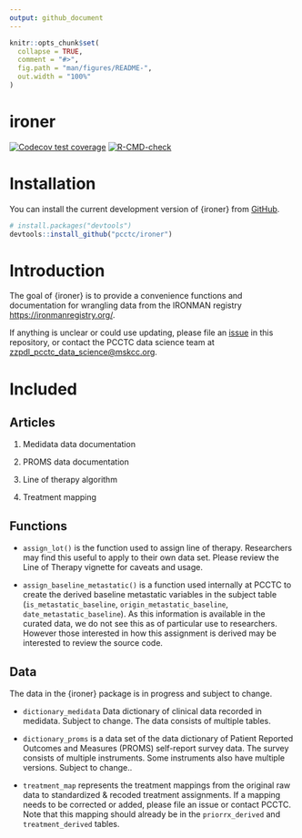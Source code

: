 ```yaml
---
output: github_document
---
```


<!-- README.md is generated from README.Rmd. Please edit that file -->

```r
knitr::opts_chunk$set(
  collapse = TRUE,
  comment = "#>",
  fig.path = "man/figures/README-",
  out.width = "100%"
)
```

# ironer

<!-- badges: start -->
[![Codecov test coverage](https://codecov.io/gh/pcctc/ironer/branch/main/graph/badge.svg)](https://app.codecov.io/gh/pcctc/ironer?branch=main)
[![R-CMD-check](https://github.com/pcctc/ironer/actions/workflows/R-CMD-check.yaml/badge.svg)](https://github.com/pcctc/ironer/actions/workflows/R-CMD-check.yaml)
<!-- badges: end -->


# Installation

You can install the current development version of {ironer} from [GitHub](https://github.com/pcctc/ironer). 

``` r
# install.packages("devtools")
devtools::install_github("pcctc/ironer")
```

# Introduction

The goal of {ironer} is to provide a convenience functions and documentation 
for wrangling data from the IRONMAN registry <https://ironmanregistry.org/>. 

If anything is unclear or could use updating, please file an [issue](https://github.com/pcctc/ironer/issues) in this
repository, or contact the PCCTC data science team at <zzpdl_pcctc_data_science@mskcc.org>.


# Included

## Articles

1. Medidata data documentation

2. PROMS data documentation

3. Line of therapy algorithm

4. Treatment mapping


## Functions

* `assign_lot()` is the function used to assign line of therapy. Researchers may
find this useful to apply to their own data set. Please review the Line of Therapy
vignette for caveats and usage.

* `assign_baseline_metastatic()` is a function used internally at PCCTC to create the 
derived baseline metastatic variables in the subject table (`is_metastatic_baseline`, 
`origin_metastatic_baseline`, `date_metastatic_baseline`). As this information is available
in the curated data, we do not see this as of particular use to researchers. However
those interested in how this assignment is derived may be interested to review the source
code. 




## Data

The data in the {ironer} package is in progress and subject to change.

* `dictionary_medidata` Data dictionary of clinical data recorded in medidata. Subject to change.
The data consists of multiple tables.

* `dictionary_proms` is a data set of the data dictionary of Patient Reported Outcomes and Measures (PROMS) self-report survey data. 
The survey consists of multiple instruments. Some instruments also have multiple versions.
Subject to change..

* `treatment_map` represents the treatment mappings from the original raw data to 
standardized & recoded treatment assignments. If a mapping needs to be corrected or added,
please file an issue or contact PCCTC. Note that this mapping should already
be in the `priorrx_derived` and `treatment_derived` tables.
